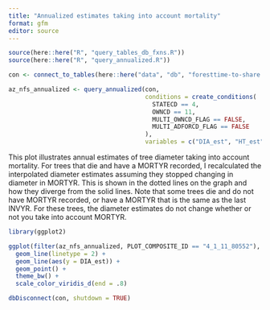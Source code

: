 ```yaml
---
title: "Annualized estimates taking into account mortality"
format: gfm
editor: source
---
```


```r

source(here::here("R", "query_tables_db_fxns.R"))
source(here::here("R", "query_annualized.R"))

con <- connect_to_tables(here::here("data", "db", "foresttime-to-share.duckdb"))

```

```r

az_nfs_annualized <- query_annualized(con,
                                      conditions = create_conditions(
                                        STATECD == 4,
                                        OWNCD == 11,
                                        MULTI_OWNCD_FLAG == FALSE,
                                        MULTI_ADFORCD_FLAG == FALSE
                                      ),
                                      variables = c("DIA_est", "HT_est", "ACTUALHT_est", "DIA_est_mort", "HT_est_mort", "ACTUALHT_est_mort", "YEAR", "ADFORCD", "SPCD_CORR", "SPCD_FLAG", "STATUSCD", "DIES"))

```

This plot illustrates annual estimates of tree diameter taking into account mortality. 
For trees that die and have a MORTYR recorded, I recalculated the interpolated diameter estimates assuming they stopped changing in diameter in MORTYR.
This is shown in the dotted lines on the graph and how they diverge from the solid lines.
Note that some trees die and do not have MORTYR recorded, or have a MORTYR that is the same as the last INVYR. 
For these trees, the diameter estimates do not change whether or not you take into account MORTYR.

```r
library(ggplot2)

ggplot(filter(az_nfs_annualized, PLOT_COMPOSITE_ID == "4_1_11_80552"), aes(YEAR, DIA_est_mort, group = TREE_COMPOSITE_ID, color = DIES)) +
  geom_line(linetype = 2) +
  geom_line(aes(y = DIA_est)) +
  geom_point() + 
  theme_bw() +
  scale_color_viridis_d(end = .8)


```


```r

dbDisconnect(con, shutdown = TRUE)

```


